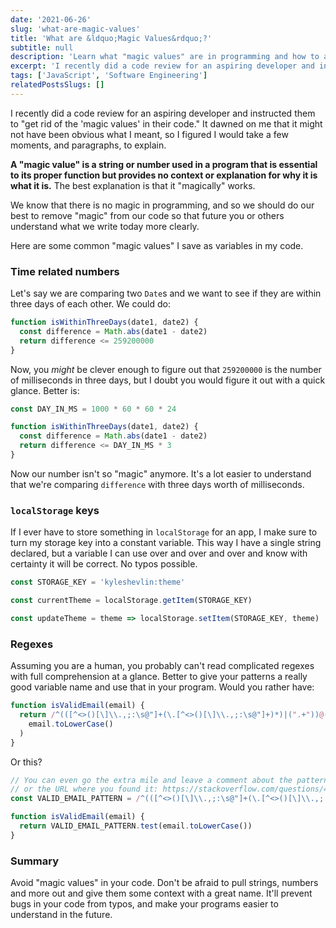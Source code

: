 ```yaml
---
date: '2021-06-26'
slug: 'what-are-magic-values'
title: 'What are &ldquo;Magic Values&rdquo;?'
subtitle: null
description: 'Learn what "magic values" are in programming and how to avoid them to improve the quality of your code.'
excerpt: 'I recently did a code review for an aspiring developer and instructed them to &ldquo;get rid of the &lsquo;magic values&rsquo; in their code.&rdquo; It dawned on me that it might not have been obvious what I meant, so I figured I would take a few moments, and paragraphs, to explain.'
tags: ['JavaScript', 'Software Engineering']
relatedPostsSlugs: []
---
```


I recently did a code review for an aspiring developer and instructed them to "get rid of the 'magic values' in their code." It dawned on me that it might not have been obvious what I meant, so I figured I would take a few moments, and paragraphs, to explain.

**A "magic value" is a string or number used in a program that is essential to its proper function but provides no context or explanation for why it is what it is.** The best explanation is that it "magically" works.

We know that there is no magic in programming, <Marker content="Though it certainly seems like it at times." /> and so we should do our best to remove "magic" from our code so that future you or others understand what we write today more clearly.

Here are some common "magic values" I save as variables in my code.

### Time related numbers

Let's say we are comparing two `Date`s and we want to see if they are within three days of each other. We could do:

```javascript
function isWithinThreeDays(date1, date2) {
  const difference = Math.abs(date1 - date2)
  return difference <= 259200000
}
```

Now, you _might_ be clever enough to figure out that `259200000` is the number of milliseconds in three days, but I doubt you would figure it out with a quick glance. Better is:

```javascript
const DAY_IN_MS = 1000 * 60 * 60 * 24

function isWithinThreeDays(date1, date2) {
  const difference = Math.abs(date1 - date2)
  return difference <= DAY_IN_MS * 3
}
```

Now our number isn't so "magic" anymore. It's a lot easier to understand that we're comparing `difference` with three days worth of milliseconds.

### `localStorage` keys

If I ever have to store something in `localStorage` for an app, I make sure to turn my storage key into a constant variable. This way I have a single string declared, but a variable I can use over and over and over and know with certainty it will be correct. No typos possible.

```javascript
const STORAGE_KEY = 'kyleshevlin:theme'

const currentTheme = localStorage.getItem(STORAGE_KEY)

const updateTheme = theme => localStorage.setItem(STORAGE_KEY, theme)
```

### Regexes

Assuming you are a human, you probably can't read complicated regexes with full comprehension at a glance. Better to give your patterns a really good variable name and use that in your program. Would you rather have:

```javascript
function isValidEmail(email) {
  return /^(([^<>()[\]\\.,;:\s@"]+(\.[^<>()[\]\\.,;:\s@"]+)*)|(".+"))@((\[[0-9]{1,3}\.[0-9]{1,3}\.[0-9]{1,3}\.[0-9]{1,3}\])|(([a-zA-Z\-0-9]+\.)+[a-zA-Z]{2,}))$/.test(
    email.toLowerCase()
  )
}
```

Or this?

```javascript
// You can even go the extra mile and leave a comment about the pattern
// or the URL where you found it: https://stackoverflow.com/questions/46155/how-to-validate-an-email-address-in-javascript
const VALID_EMAIL_PATTERN = /^(([^<>()[\]\\.,;:\s@"]+(\.[^<>()[\]\\.,;:\s@"]+)*)|(".+"))@((\[[0-9]{1,3}\.[0-9]{1,3}\.[0-9]{1,3}\.[0-9]{1,3}\])|(([a-zA-Z\-0-9]+\.)+[a-zA-Z]{2,}))$/

function isValidEmail(email) {
  return VALID_EMAIL_PATTERN.test(email.toLowerCase())
}
```

### Summary

Avoid "magic values" in your code. Don't be afraid to pull strings, numbers and more out and give them some context with a great name. It'll prevent bugs in your code from typos, and make your programs easier to understand in the future.
